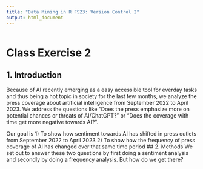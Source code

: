 ```yaml
---
title: "Data Mining in R FS23: Version Control 2"
output: html_document
---
```

```r

```

# Class Exercise 2

## 1. Introduction
Because of AI recently emerging as a easy accessible tool for everday tasks and thus being a hot topic in society for the last few months, we analyze the press coverage about artificial intelligence from September 2022 to April 2023. We address the questions like "Does the press emphasize more on potential chances or threats of AI/ChatGPT?" or "Does the coverage with time get more negative towards AI?".

Our goal is 
1) To show how sentiment towards AI has shifted in press outlets from September 2022 to April 2023
2) To show how the frequency of press coverage of AI has changed over that same time period
## 2. Methods
We set out to answer these two questions by first doing a sentiment analysis and secondly by doing a frequency analysis.
But how do we get there?
